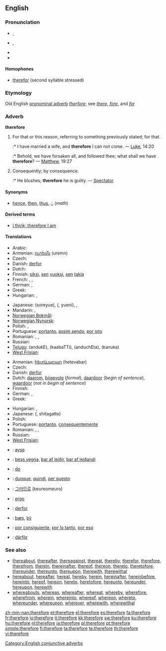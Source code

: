 ==English==

{{rank|rest|2|open|326|therefore|feet|lay|along}}

===Pronunciation===
* {{a|RP}} {{IPA|/ˈðɛəfɔː/}}, {{SAMPA|/"DE@fO:/}}
* {{a|GenAm}} {{IPA|/ˈðɛɹfɔɹ/}}, {{SAMPA|/"DErfOr/}}
* {{audio|en-us-therefore.ogg|Audio (US)}}
* {{hyphenation|there|fore}}

====Homophones====
* [[therefor]] (second syllable stressed)

===Etymology===
Old English [[pronominal adverb]] ''[[therfore]]''; see ''[[there]]'', ''[[fore]]'', and ''[[for]]''

===Adverb===
'''therefore'''

# For that or this reason, referring to something previously stated; for that.
#:* I have married a wife, and '''therefore''' I can not come. — [[Luke]], 14:20
#:* Behold, we have forsaken all, and followed thee; what shall we have '''therefore'''? — [[Matthew]], 19:27
# Consequently; by consequence.
#:* He blushes; '''therefore''' he is guilty. — [[Spectator]]

====Synonyms====
* {{i-c|consequently}} [[hence]], [[then]], [[thus]], [[∴]] (''math'')

====Derived terms====
* [[I think; therefore I am]]

====Translations====
{{trans-top|for that or this reason, referring to something previously stated; for that}}
* Arabic: {{t|ar|لذلك|tr=li-dhaalika|sc=Arab}}
* Armenian: [[ուրեմն]] (uremn)
* Czech: {{t+|cs|proto}}
* Danish: [[derfor]]
* Dutch: {{t+|nl|daarom}}
* Finnish: [[siksi]], [[se#Finnish|sen]] [[vuoksi]], [[se#Finnish|sen]] [[takia]]
* French: {{t|fr|donc}},  {{t|fr|par conséquent}},  {{t|fr|pour ça}}
* German: {{t+|de|deswegen}},  {{t|de|deshalb}}
* Greek: {{t+|el|επομένως|tr=epoménos|sc=Grek}}
* Hungarian: {{t+|hu|azért}}, {{t+|hu|ezért}}
{{trans-mid}}
* Japanese: {{Jpan|[[それゆえ]]}} (soreyue), {{Jpan|[[故に]]}} ({{Jpan|[[ゆえに]]}}, yueni),  {{t|ja|ですから|tr=desu kara|sc=Jpan}},  {{t|ja|従って|tr=shitagatte|sc=Jpan}}
* Mandarin: {{t|zh|所以|tr=suǒyǐ|sc=Hani}},  {{t|zh|因此|tr=yīncǐ|sc=Hani}}
* [[Norwegian Bokmål]]: {{tø|nb|derfor}}
* [[Norwegian Nynorsk]]: {{t-|nn|difor|xs=Norwegian Nynorsk}}
* Polish: {{t|pl|więc}},  {{t|pl|zatem}}
* Portuguese: [[portanto]], [[assim sendo]], [[por isto]]
* Romanian: {{t+|ro|deci}}, {{t+|ro|aşadar}}, {{t-|ro|prin urmare}}
* Russian: {{t+|ru|поэтому|tr=poétomu|sc=Cyrl}}
* [[Telugu]]: {{t|te|అందుకే|sc=Telu}} (andukE), {{t|te|కాబట్టి|sc=Telu}} (kaabaTTi), {{t|te|అందుచేత|sc=Telu}} (anduchEta), {{t|te|కనుక|sc=Telu}} (kanuka)
* [[West Frisian]]: {{t|fy|dêrom|xs=West Frisian}}
{{trans-bottom}}

{{trans-top|consequently; by consequence}}
* Armenian: [[հետևաբար]] (hetevabar)
* Czech: {{t+|cs|proto}}
* Danish: [[derfor]]
* Dutch: [[daarom]], [[bijgevolg]] (''formal''), [[daardoor]] (''begin of sentence''), [[waardoor]] (''not in begin of sentence'')
* Finnish: {{t+|fi|siksi}}
* German: {{t+|de|deswegen}},  {{t|de|deshalb}}
* Greek: {{t+|el|επομένως|tr=epoménos|sc=Grek}}
{{trans-mid}}
* Hungarian: {{t-|hu|következésképpen}}, {{t+|hu|tehát}}
* Japanese: {{Jpan|[[従って]]}} ({{Jpan|[[したがって]]}}, shitagatte)
* Polish: {{t|pl|więc}}
* Portuguese: [[portanto]], [[consequentemente]]
* Romanian: {{t+|ro|deci}}, {{t+|ro|aşadar}}, {{t-|ro|prin urmare}}
* Russian: {{t-|ru|следовательно|tr=slédovat'el'no|sc=Cyrl}}
* [[West Frisian]]: {{t|fy|dêrom|xs=West Frisian}}
{{trans-bottom}}

{{checktrans-top}}
* {{ttbc|Crimean Tatar}}: [[ayse]]
* {{ttbc|Icelandic}}: [[þess vegna]], [[þar af leiðir]], [[þar af leiðandi]]
* {{ttbc|Ido}}: [[do]]
* {{ttbc|Italian}}: [[dunque]], [[quindi]], [[per questo]]
{{trans-mid}}
* {{ttbc|Korean}}: [[그러므로]] (keureomeuro)
* {{ttbc|Latin}}: [[ergo]]
* {{ttbc|Norwegian}}: [[derfor]]
* {{ttbc|Old English}}: [[þæs]], [[þy|þȳ]]
* {{ttbc|Spanish}}: [[por consiguiente]], [[por lo tanto]], [[por eso]]
* {{ttbc|Swedish}}: [[därför]]
{{trans-bottom}}

===See also===
* [[thereabout]], [[thereafter]], [[thereagainst]], [[thereat]], [[thereby]], [[therefor]], [[therefore]], [[therefrom]], [[therein]], [[thereinafter]], [[thereof]], [[thereon]], [[thereto]], [[theretofore]], [[thereunder]], [[thereunto]], [[thereupon]], [[therewith]], [[therewithal]]
* [[hereabout]], [[hereafter]], [[hereat]], [[hereby]], [[herein]], [[hereinafter]], [[hereinbefore]], [[hereinto]], [[hereof]], [[hereon]], [[hereto]], [[heretofore]], [[hereunto]], [[hereunder]], [[hereupon]], [[herewith]]
* [[whereabouts]], [[whereas]], [[whereafter]], [[whereat]], [[whereby]], [[wherefore]], [[wherefrom]], [[wherein]], [[whereinto]], [[whereof]], [[whereon]], [[whereto]], [[whereunder]], [[whereupon]], [[wherever]], [[wherewith]], [[wherewithal]]

[[Category:English conjunctive adverbs]]

[[zh-min-nan:therefore]]
[[et:therefore]]
[[el:therefore]]
[[es:therefore]]
[[fa:therefore]]
[[fr:therefore]]
[[io:therefore]]
[[it:therefore]]
[[kk:therefore]]
[[sw:therefore]]
[[ku:therefore]]
[[hu:therefore]]
[[nl:therefore]]
[[ja:therefore]]
[[pl:therefore]]
[[pt:therefore]]
[[simple:therefore]]
[[fi:therefore]]
[[ta:therefore]]
[[te:therefore]]
[[th:therefore]]
[[vi:therefore]]